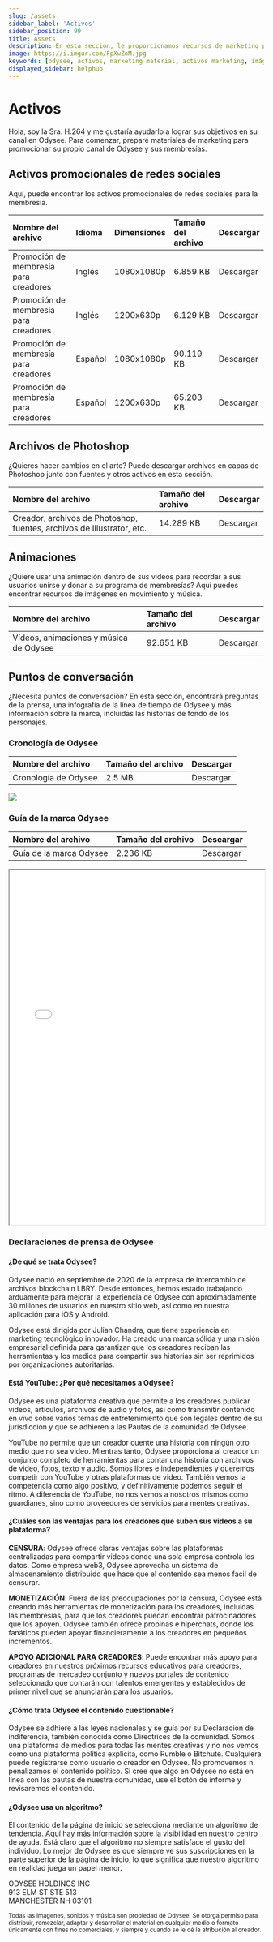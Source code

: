 ```yaml
---
slug: /assets
sidebar_label: 'Activos'
sidebar_position: 99
title: Assets
description: En esta sección, le proporcionamos recursos de marketing para promocionar su canal Odysee.
image: https://i.imgur.com/FpXwZoM.jpg
keywords: [odysee, activos, marketing material, activos marketing, imágenes marketing, odysee imagen material]
displayed_sidebar: helphub
---
```


# Activos


<CharacterCard size="12">
	Hola, soy la Sra. H.264 y me gustaría ayudarlo a lograr sus objetivos en su canal en Odysee. Para comenzar, preparé materiales de marketing para promocionar su propio canal de Odysee y sus membresías.
</CharacterCard>

## Activos promocionales de redes sociales
Aquí, puede encontrar los activos promocionales de redes sociales para la membresía.

<center>

| Nombre del archivo | Idioma | Dimensiones | Tamaño del archivo | Descargar |
|:--|:--|:--|:--|:--|
|Promoción de membresía para creadores | Inglés | 1080x1080p | 6.859 KB | <PrimaryOdyseeButton url="https://help.odysee.tv/files/Creator_Membership_promotion_SM_English_1080x1080.zip">Descargar</PrimaryOdyseeButton> |
|Promoción de membresía para creadores| Inglés | 1200x630p | 6.129 KB | <PrimaryOdyseeButton url="https://help.odysee.tv/files/Creator_Membership_promotion_SM_English_1200x630.zip">Descargar</PrimaryOdyseeButton> |
|Promoción de membresía para creadores| Español | 1080x1080p | 90.119 KB | <PrimaryOdyseeButton url="https://help.odysee.tv/files/Creator_Membership_promotion_SM_Spanish_1080x1080.zip">Descargar</PrimaryOdyseeButton> |
|Promoción de membresía para creadores| Español | 1200x630p | 65.203 KB | <PrimaryOdyseeButton url="https://help.odysee.tv/files/Creator_Membership_promotion_SM_Spanish_1200x630.zip">Descargar</PrimaryOdyseeButton> |

</center>

## Archivos de Photoshop
¿Quieres hacer cambios en el arte? Puede descargar archivos en capas de Photoshop junto con fuentes y otros activos en esta sección.

<center>

| Nombre del archivo | Tamaño del archivo | Descargar |
|:--|:--|:--|
|Creador, archivos de Photoshop, fuentes, archivos de Illustrator, etc. | 14.289 KB | <PrimaryOdyseeButton url="https://help.odysee.tv/files/Creator Photoshop Files, Fonts, Illustrator Files, etc..zip">Descargar</PrimaryOdyseeButton> |

</center>

## Animaciones
¿Quiere usar una animación dentro de sus videos para recordar a sus usuarios unirse y donar a su programa de membresías? Aquí puedes encontrar recursos de imágenes en movimiento y música.

<center>

| Nombre del archivo | Tamaño del archivo | Descargar |
|:--|:--|:--|
|Vídeos, animaciones y música de Odysee | 92.651 KB | <PrimaryOdyseeButton url="https://help.odysee.tv/files/Video-Animations-Music.zip">Descargar</PrimaryOdyseeButton> |

</center>


## Puntos de conversación
¿Necesita puntos de conversación? En esta sección, encontrará preguntas de la prensa, una infografía de la línea de tiempo de Odysee y más información sobre la marca, incluidas las historias de fondo de los personajes.

### Cronología de Odysee

<center>

| Nombre del archivo | Tamaño del archivo | Descargar |
|:--|:--|:--|
|Cronología de Odysee | 2.5 MB | <PrimaryOdyseeButton url="https://help.odysee.tv/img/es/Línea de tiempo Odysee.png">Descargar</PrimaryOdyseeButton> |

</center>

<img src="/img/es/Línea de tiempo Odysee.png"/>

### Guía de la marca Odysee

<center>

| Nombre del archivo | Tamaño del archivo | Descargar |
|:--|:--|:--|
|Guía de la marca Odysee | 2.236 KB | <PrimaryOdyseeButton url="https://help.odysee.tv/files/2022_Odysee_BrandGuide_Chracters.pdf">Descargar</PrimaryOdyseeButton> |

</center>

<iframe src="/files/2022_Odysee_BrandGuide_Chracters.pdf" border="0px#ffffff none" scrolling="yes" frameborder="1" marginheight="0px" marginwidth="0px" height="700px" width="100%" allowfullscreen></iframe>

### Declaraciones de prensa de Odysee

#### ¿De qué se trata Odysee?
Odysee nació en septiembre de 2020 de la empresa de intercambio de archivos blockchain LBRY. Desde entonces, hemos estado trabajando arduamente para mejorar la experiencia de Odysee con aproximadamente 30 millones de usuarios en nuestro sitio web, así como en nuestra aplicación para iOS y Android.

Odysee está dirigida por Julian Chandra, que tiene experiencia en marketing tecnológico innovador. Ha creado una marca sólida y una misión empresarial definida para garantizar que los creadores reciban las herramientas y los medios para compartir sus historias sin ser reprimidos por organizaciones autoritarias.

#### Está YouTube: ¿Por qué necesitamos a Odysee?
Odysee es una plataforma creativa que permite a los creadores publicar videos, artículos, archivos de audio y fotos, así como transmitir contenido en vivo sobre varios temas de entretenimiento que son legales dentro de su jurisdicción y que se adhieren a las Pautas de la comunidad de Odysee.

YouTube no permite que un creador cuente una historia con ningún otro medio que no sea video. Mientras tanto, Odysee proporciona al creador un conjunto completo de herramientas para contar una historia con archivos de video, fotos, texto y audio. Somos libres e independientes y queremos competir con YouTube y otras plataformas de video. También vemos la competencia como algo positivo, y definitivamente podemos seguir el ritmo. A diferencia de YouTube, no nos vemos a nosotros mismos como guardianes, sino como proveedores de servicios para mentes creativas.

#### ¿Cuáles son las ventajas para los creadores que suben sus videos a su plataforma?
**CENSURA**: Odysee ofrece claras ventajas sobre las plataformas centralizadas para compartir videos donde una sola empresa controla los datos. Como empresa web3, Odysee aprovecha un sistema de almacenamiento distribuido que hace que el contenido sea menos fácil de censurar.

**MONETIZACIÓN**: Fuera de las preocupaciones por la censura, Odysee está creando más herramientas de monetización para los creadores, incluidas las membresías, para que los creadores puedan encontrar patrocinadores que los apoyen. Odysee también ofrece propinas e hiperchats, donde los fanáticos pueden apoyar financieramente a los creadores en pequeños incrementos.

**APOYO ADICIONAL PARA CREADORES**: Puede encontrar más apoyo para creadores en nuestros próximos recursos educativos para creadores, programas de mercadeo conjunto y nuevos portales de contenido seleccionado que contarán con talentos emergentes y establecidos de primer nivel que se anunciarán para los usuarios.

#### ¿Cómo trata Odysee el contenido cuestionable?
Odysee se adhiere a las leyes nacionales y se guía por su Declaración de indiferencia, también conocida como Directrices de la comunidad. Somos una plataforma de medios para todas las mentes creativas y no nos vemos como una plataforma política explícita, como Rumble o Bitchute. Cualquiera puede registrarse como usuario o creador en Odysee. No promovemos ni penalizamos el contenido político. Si cree que algo en Odysee no está en línea con las pautas de nuestra comunidad, use el botón de informe y revisaremos el contenido.

#### ¿Odysee usa un algoritmo?
El contenido de la página de inicio se selecciona mediante un algoritmo de tendencia. Aquí hay más información sobre la visibilidad en nuestro centro de ayuda. Está claro que el algoritmo no siempre satisface el gusto del individuo. Lo mejor de Odysee es que siempre ve sus suscripciones en la parte superior de la página de inicio, lo que significa que nuestro algoritmo en realidad juega un papel menor.

ODYSEE HOLDINGS INC<br/>
913 ELM ST STE 513<br/>
MANCHESTER NH 03101

<sub>Todas las imágenes, sonidos y música son propiedad de Odysee. Se otorga permiso para distribuir, remezclar, adaptar y desarrollar el material en cualquier medio o formato únicamente con fines no comerciales, y siempre y cuando se le dé la atribución al creador.</sub>